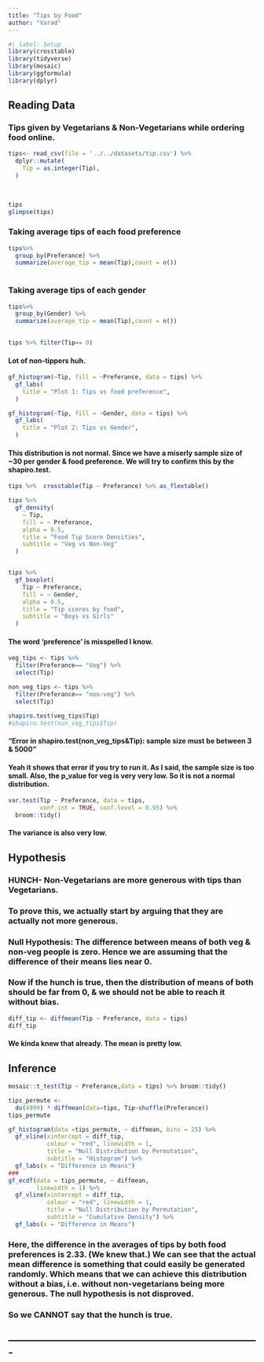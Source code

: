 ```yaml
---
title: "Tips by Food"
author: "Varad"
---
```


```r
#| label: Setup
library(crosstable)
library(tidyverse)
library(mosaic)
library(ggformula)
library(dplyr)
```

## Reading Data

### Tips given by Vegetarians & Non-Vegetarians while ordering food online.

```r
tips<- read_csv(file = '../../datasets/tip.csv') %>% 
  dplyr::mutate(
    Tip = as.integer(Tip),
  )

  
  
tips
glimpse(tips)

```

### Taking average tips of each food preference

```r
tips%>%
  group_by(Preferance) %>% 
  summarize(average_tip = mean(Tip),count = n())
  

```

### Taking average tips of each gender

```r

tips%>%
  group_by(Gender) %>% 
  summarize(average_tip = mean(Tip),count = n())
  
```

```r

tips %>% filter(Tip== 0) 
```

#### Lot of non-tippers huh.

```r



gf_histogram(~Tip, fill = ~Preferance, data = tips) %>%
  gf_labs(
    title = "Plot 1: Tips vs food preference",
  )

```

```r

gf_histogram(~Tip, fill = ~Gender, data = tips) %>%
  gf_labs(
    title = "Plot 2: Tips vs Gender",
  )

```

#### This distribution is not normal. Since we have a miserly sample size of \~30 per gender & food preference. We will try to confirm this by the shapiro.test.

```r
tips %>%  crosstable(Tip ~ Preferance) %>% as_flextable()
```

```r

tips %>%
  gf_density(
    ~ Tip,
    fill = ~ Preferance,
    alpha = 0.5,
    title = "Food Tip Score Densities",
    subtitle = "Veg vs Non-Veg"
  )


tips %>%
  gf_boxplot(
    Tip ~ Preferance,
    fill = ~ Gender,
    alpha = 0.5,
    title = "Tip scores by food",
    subtitle = "Boys vs Girls"
  ) 
```

#### The word 'preference' is misspelled I know.

```r

veg_tips <- tips %>% 
  filter(Preferance== "Veg") %>% 
  select(Tip)

non_veg_tips <- tips %>% 
  filter(Preferance== "non-veg") %>% 
  select(Tip)

shapiro.test(veg_tips$Tip)
#shapiro.test(non_veg_tips$Tip)
```

#### "Error in shapiro.test(non_veg_tips&Tip): sample size must be between 3 & 5000"

#### Yeah it shows that error if you try to run it. As I said, the sample size is too small. Also, the p_value for veg is very very low. So it is not a normal distribution.

```r

var.test(Tip ~ Preferance, data = tips, 
         conf.int = TRUE, conf.level = 0.95) %>% 
  broom::tidy()
```

#### The variance is also very low.

## Hypothesis

### HUNCH- Non-Vegetarians are more generous with tips than Vegetarians.

### To prove this, we actually start by arguing that they are actually not more generous.

### Null Hypothesis: The difference between means of both veg & non-veg people is zero. Hence we are assuming that the difference of their means lies near 0.

### Now if the hunch is true, then the distribution of means of both should be far from 0, & we should not be able to reach it without bias.

```r
diff_tip <- diffmean(Tip ~ Preferance, data = tips) 
diff_tip
```

#### We kinda knew that already. The mean is pretty low.

## Inference

```r

mosaic::t_test(Tip ~ Preferance,data = tips) %>% broom::tidy()
```

```r

tips_permute <-
  do(4999) * diffmean(data=tips, Tip~shuffle(Preferance))
tips_permute
```

```r

gf_histogram(data =tips_permute, ~ diffmean, bins = 25) %>%
  gf_vline(xintercept = diff_tip, 
           colour = "red", linewidth = 1,
           title = "Null Distribution by Permutation", 
           subtitle = "Histogram") %>% 
  gf_labs(x = "Difference in Means")
###
gf_ecdf(data = tips_permute, ~ diffmean, 
        linewidth = 1) %>%
  gf_vline(xintercept = diff_tip, 
           colour = "red", linewidth = 1,
           title = "Null Distribution by Permutation", 
           subtitle = "Cumulative Density") %>% 
  gf_labs(x = "Difference in Means")
```

### Here, the difference in the averages of tips by both food preferences is 2.33. (We knew that.) We can see that the actual mean difference is something that could easily be generated randomly. Which means that we can achieve this distribution without a bias, i.e. without non-vegetarians being more generous. The null hypothesis is not disproved.

### So we CANNOT say that the hunch is true.

## -------------------------------------------------------------------------
